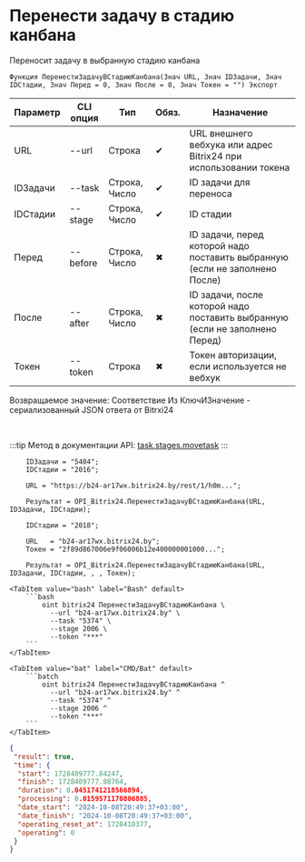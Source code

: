 ﻿---
sidebar_position: 5
---


# Перенести задачу в стадию канбана
 Переносит задачу в выбранную стадию канбана



`Функция ПеренестиЗадачуВСтадиюКанбана(Знач URL, Знач IDЗадачи, Знач IDСтадии, Знач Перед = 0, Знач После = 0, Знач Токен = "") Экспорт`

  | Параметр | CLI опция | Тип | Обяз. | Назначение |
  |-|-|-|-|-|
  | URL | --url | Строка | &#x2714; | URL внешнего вебхука или адрес Bitrix24 при использовании токена |
  | IDЗадачи | --task | Строка, Число | &#x2714; | ID задачи для переноса |
  | IDСтадии | --stage | Строка, Число | &#x2714; | ID стадии |
  | Перед | --before | Строка, Число | &#x2716; | ID задачи, перед которой надо поставить выбранную (если не заполнено После) |
  | После | --after | Строка, Число | &#x2716; | ID задачи, после которой надо поставить выбранную (если не заполнено Перед) |
  | Токен | --token | Строка | &#x2716; | Токен авторизации, если используется не вебхук |

  
  Возвращаемое значение:   Соответствие Из КлючИЗначение - сериализованный JSON ответа от Bitrxi24

<br/>

:::tip
Метод в документации API: [task.stages.movetask](https://dev.1c-bitrix.ru/rest_help/tasks/task/kanban/task_stages_movetask.php)
:::
<br/>



```bsl title="Пример использования для 1С:Предприятие/OneScript"
    IDЗадачи = "5404";
    IDСтадии = "2016";

    URL = "https://b24-ar17wx.bitrix24.by/rest/1/h0m...";

    Результат = OPI_Bitrix24.ПеренестиЗадачуВСтадиюКанбана(URL, IDЗадачи, IDСтадии);

    IDСтадии = "2018";

    URL   = "b24-ar17wx.bitrix24.by";
    Токен = "2f89d867006e9f06006b12e400000001000...";

    Результат = OPI_Bitrix24.ПеренестиЗадачуВСтадиюКанбана(URL, IDЗадачи, IDСтадии, , , Токен);
```
    

 <Tabs>
  
    <TabItem value="bash" label="Bash" default>
        ```bash
            oint bitrix24 ПеренестиЗадачуВСтадиюКанбана \
              --url "b24-ar17wx.bitrix24.by" \
              --task "5374" \
              --stage 2006 \
              --token "***"
        ```
    </TabItem>
  
    <TabItem value="bat" label="CMD/Bat" default>
        ```batch
            oint bitrix24 ПеренестиЗадачуВСтадиюКанбана ^
              --url "b24-ar17wx.bitrix24.by" ^
              --task "5374" ^
              --stage 2006 ^
              --token "***"
        ```
    </TabItem>
</Tabs>


```json title="Результат"
{
 "result": true,
 "time": {
  "start": 1728409777.84247,
  "finish": 1728409777.88764,
  "duration": 0.0451741218566894,
  "processing": 0.0159571170806885,
  "date_start": "2024-10-08T20:49:37+03:00",
  "date_finish": "2024-10-08T20:49:37+03:00",
  "operating_reset_at": 1728410377,
  "operating": 0
 }
}
```
